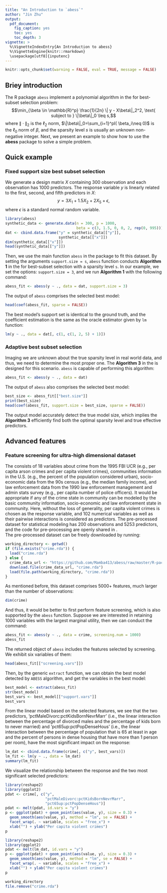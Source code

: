 ```yaml
---
title: "An Introduction to `abess`"
author: "Jin Zhu"
output:
  pdf_document:
    fig_caption: yes
    toc: yes
    toc_depth: 3
vignette: >
  %\VignetteIndexEntry{An Introduction to abess}
  %\VignetteEngine{knitr::rmarkdown}
  \usepackage[utf8]{inputenc}
---
```


```r
knitr::opts_chunk$set(warning = FALSE, eval = TRUE, message = FALSE)
```


## Briey introduction       
The R package `abess` implement a polynomial algorithm in the  [\color{blue}{paper}](https://www.pnas.org/content/early/2020/12/14/2014241117) for best-subset selection problem:
$$\min_{\beta \in \mathbb{R}^p} \frac{1}{2n} \| y - X\beta\|_2^2, \text{ subject to } \|\beta\|_0 \leq s,$$
where $\| \cdot \|_2$ is the $\ell_2$ norm, $\|\beta\|_0=\sum_{i=1}^pI( \beta_i\neq 0)$ is the $\ell_0$ norm of $\beta$, and the sparsity level $s$ is usually an unknown non-negative integer.
Next, we present an example to show how to use the **abess** package to solve a simple problem. 

## Quick example        
### Fixed support size best subset selection        
We generate a design matrix $X$ containing 300 observation and each observation has 1000 predictors. The response variable $y$ is linearly related to the first, second, and fifth predictors in $X$: 
$$y = 3X_1 + 1.5X_2 + 2X_5 + \epsilon,$$
where $\epsilon$ is a standard normal random variable. 
```r
library(abess)
synthetic_data <- generate.data(n = 300, p = 1000, 
                                beta = c(3, 1.5, 0, 0, 2, rep(0, 995)))
dat <- cbind.data.frame("y" = synthetic_data[["y"]], 
                        synthetic_data[["x"]])
dim(synthetic_data[["x"]])
head(synthetic_data[["y"]])
```

Then, we use the main function `abess` in the package to fit this dataset. 
By setting the arguments `support.size = s`, `abess` function conducts **Algorithm 1** in the [\color{blue}{paper}](https://www.pnas.org/content/early/2020/12/14/2014241117) for best-subset selection with a sparsity level `s`. In our example, we set the options: `support.size = 3`, and we run **Algorithm 1** with the following command: 
```r
abess_fit <- abess(y ~ ., data = dat, support.size = 3)
```
    
The output of `abess` comprises the selected best model: 
```r
head(coef(abess_fit, sparse = FALSE))
```
The best model's support set is identical to the ground truth, and the coefficient estimation is the same as the oracle estimator given by `lm` function:
```r
lm(y ~ ., data = dat[, c(1, c(1, 2, 5) + 1)])
```

<!-- Users could `print`, `summary` or `predict` this bestmodel object just like working with classical regression modeling. This would be helpful for data scientists who are familiar with `lm` functions in R. -->

### Adaptive best subset selection        
Imaging we are unknown about the true sparsity level in real world data, and thus, we need to determine the most proper one. The **Algorithm 3** in the [\color{blue}{paper}](https://www.pnas.org/content/early/2020/12/14/2014241117) is designed for this scenario. `abess` is capable of performing this algorithm: 
```r
abess_fit <- abess(y ~ ., data = dat)
```

The output of `abess` also comprises the selected best model: 
```r
best_size <- abess_fit[["best.size"]]
print(best_size)
head(coef(abess_fit, support.size = best_size, sparse = FALSE))
```
The output model accurately detect the true model size, which implies the **Algorithm 3** efficiently find both the optimal sparsity level and true effective predictors.

## Advanced features        
### Feature screening for ultra-high dimensional dataset       
The [\color{blue}{
communities-and-crime dataset}](https://archive.ics.uci.edu/ml/datasets/communities+and+crime) consists of 18 variables about crime from the 1995 FBI UCR (e.g., per capita arson crimes and per capita violent crimes), communities information in the U.S. (e.g., the percent of the population considered urban), socio-economic data from the 90s census (e.g., the median family income), and law enforcement data from the 1990 law enforcement management and admin stats survey (e.g., per capita number of police officers). It would be appropriate if any of the crime state in community can be modeled by the basic community information, socio-economic and law enforcement state in community. 
Here, without the loss of generality, per capita violent crimes is chosen as the response variable, and 102 numerical variables as well as their pairwise interactions is considered as predictors.
<!-- Note that, the numerical variables with at least 50\% percentages missing observations are excluded,  -->
<!-- and 200 observations without missing records are randomly picked out from the pool.  -->
The pre-processed dataset for statistical modeling has 200 observations and 5253 predictors, and the code for pre-processing are openly shared in [\color{blue}{https://github.com/Mamba413/abess/tree/master/R-package/data-raw/DATASET\_VIGNETTES.R}](https://github.com/Mamba413/abess/tree/master/R-package/data-raw/DATASET_VIGNETTES.R).   
The pre-processed dataset can be freely downloaded by running:
```r
working_directory <- getwd()
if (file.exists("crime.rda")) {
  load("crime.rda")
} else {
  crime_data_url <- "https://github.com/Mamba413/abess/raw/master/R-package/data-raw/crime.rda"
  download.file(crime_data_url, "crime.rda")
  load(file.path(working_directory, "crime.rda"))
}
```
As mentioned before, this dataset comprises 5000+ features, much larger than the number of observations:
```r
dim(crime)
```
And thus, it would be better to first perform feature screening, 
which is also supported by the `abess` function. 
Suppose we are interested in retaining 1000 variables with the largest marginal utility, then we can conduct the command:       

```r
abess_fit <- abess(y ~ ., data = crime, screening.num = 1000)
abess_fit
```
The returned object of `abess` includes the features selected by screening. We exhibit six variables of them:
```r
head(abess_fit[["screening.vars"]])
```
Then, by the generic `extract` function, we can obtain the best model detected by `ABESS` algorithm, and get the variables in the best model: 
```r
best_model <- extract(abess_fit)
str(best_model)
best_vars <- best_model[["support.vars"]]
best_vars
```
From the linear model based on the selected features, we see that the two predictors, 
'pctMaleDivorc:pctKidsBornNevrMarr' 
(i.e., the linear interaction between the percentage of divorced males and the percentage of kids born to never married) 
and 'pct65up:pctPopDenseHous' 
(i.e., the linear interaction between the percentage of population that is 65 at least in age and the percent of persons in dense housing that have more than 1 person per room), have the most significant impact on the response: 
```r
lm_dat <- cbind.data.frame(crime[, c("y", best_vars)])
lm_fit <- lm(y ~ ., data = lm_dat)
summary(lm_fit)
```
We visualize the relationship between the response and the 
two most significant
selected predictors:
```r
library(reshape2)
library(ggplot2)
pdat <- crime[, c("y", 
                  "pctMaleDivorc:pctKidsBornNevrMarr",
                  "pct65up:pctPopDenseHous")]
pdat <- melt(pdat, id.vars = "y")
p <- ggplot(pdat) + geom_point(aes(value, y), size = 0.3) + 
  geom_smooth(aes(value, y), method = "lm", se = FALSE) +
  facet_wrap(. ~ variable, scales = "free_x") + 
  xlab("") + ylab("Per capita violent crimes") 
p
```

```r
library(reshape2)
library(ggplot2)
pdat <- melt(lm_dat, id.vars = "y")
p <- ggplot(pdat) + geom_point(aes(value, y), size = 0.3) + 
  geom_smooth(aes(value, y), method = "lm", se = FALSE) +
  facet_wrap(. ~ variable, scales = "free_x") + 
  xlab("") + ylab("Per capita violent crimes") 
p
```


```r
working_directory
file.remove("crime.rda")
```

